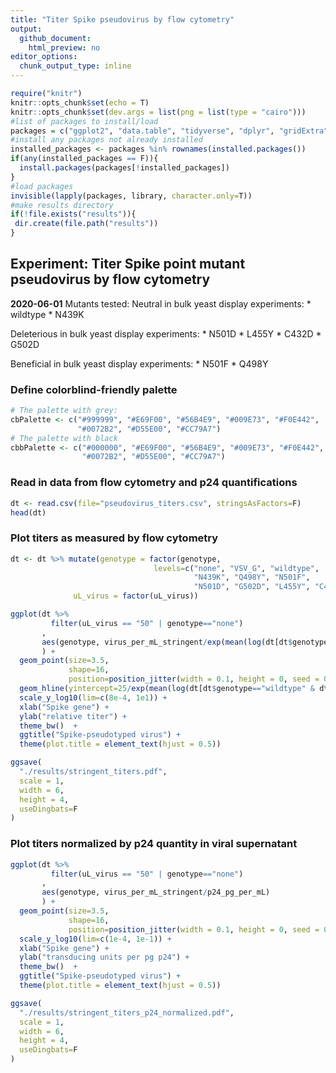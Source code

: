 ```yaml
---
title: "Titer Spike pseudovirus by flow cytometry"
output:
  github_document:
    html_preview: no
editor_options:
  chunk_output_type: inline
---
```


```r
require("knitr")
knitr::opts_chunk$set(echo = T)
knitr::opts_chunk$set(dev.args = list(png = list(type = "cairo")))
#list of packages to install/load
packages = c("ggplot2", "data.table", "tidyverse", "dplyr", "gridExtra")
#install any packages not already installed
installed_packages <- packages %in% rownames(installed.packages())
if(any(installed_packages == F)){
  install.packages(packages[!installed_packages])
}
#load packages
invisible(lapply(packages, library, character.only=T))
#make results directory
if(!file.exists("results")){
 dir.create(file.path("results"))
}
```

## Experiment: Titer Spike point mutant pseudovirus by flow cytometry 

**2020-06-01**
Mutants tested:
Neutral in bulk yeast display experiments:
* wildtype
* N439K

Deleterious in bulk yeast display experiments:
* N501D
* L455Y
* C432D
* G502D

Beneficial in bulk yeast display experiments:
* N501F
* Q498Y

### Define colorblind-friendly palette
```r
# The palette with grey:
cbPalette <- c("#999999", "#E69F00", "#56B4E9", "#009E73", "#F0E442", 
               "#0072B2", "#D55E00", "#CC79A7")
# The palette with black
cbbPalette <- c("#000000", "#E69F00", "#56B4E9", "#009E73", "#F0E442", 
                "#0072B2", "#D55E00", "#CC79A7")
```

### Read in data from flow cytometry and p24 quantifications
```r
dt <- read.csv(file="pseudovirus_titers.csv", stringsAsFactors=F)
head(dt)
```

### Plot titers as measured by flow cytometry
```r
dt <- dt %>% mutate(genotype = factor(genotype, 
                                levels=c("none", "VSV_G", "wildtype", 
                                         "N439K", "Q498Y", "N501F", 
                                         "N501D", "G502D", "L455Y", "C432D")),
              uL_virus = factor(uL_virus))

ggplot(dt %>%
         filter(uL_virus == "50" | genotype=="none")
       ,
       aes(genotype, virus_per_mL_stringent/exp(mean(log(dt[dt$genotype=="wildtype" & dt$uL_virus=="50","virus_per_mL_stringent"]))))
       ) +
  geom_point(size=3.5,
             shape=16,
             position=position_jitter(width = 0.1, height = 0, seed = 0)) +
  geom_hline(yintercept=25/exp(mean(log(dt[dt$genotype=="wildtype" & dt$uL_virus=="50","virus_per_mL_stringent"]))), color="grey", linetype="dashed") + #Limit of detection
  scale_y_log10(lim=c(8e-4, 1e1)) +
  xlab("Spike gene") +
  ylab("relative titer") +
  theme_bw()  +
  ggtitle("Spike-pseudotyped virus") +
  theme(plot.title = element_text(hjust = 0.5))

ggsave(
  "./results/stringent_titers.pdf",
  scale = 1,
  width = 6,
  height = 4,
  useDingbats=F
)
```

### Plot titers normalized by p24 quantity in viral supernatant
```r
ggplot(dt %>%
         filter(uL_virus == "50" | genotype=="none")
       ,
       aes(genotype, virus_per_mL_stringent/p24_pg_per_mL)
       ) +
  geom_point(size=3.5,
             shape=16,
             position=position_jitter(width = 0.1, height = 0, seed = 0)) +
  scale_y_log10(lim=c(1e-4, 1e-1)) +
  xlab("Spike gene") +
  ylab("transducing units per pg p24") +
  theme_bw()  +
  ggtitle("Spike-pseudotyped virus") +
  theme(plot.title = element_text(hjust = 0.5))

ggsave(
  "./results/stringent_titers_p24_normalized.pdf",
  scale = 1,
  width = 6,
  height = 4,
  useDingbats=F
)
```